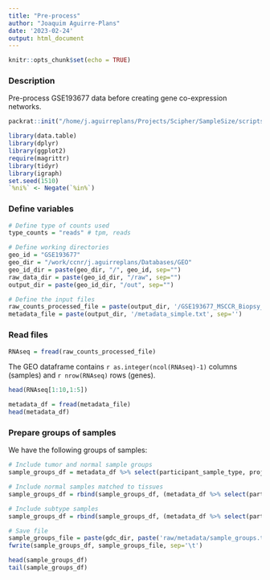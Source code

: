 ```yaml
---
title: "Pre-process"
author: "Joaquim Aguirre-Plans"
date: '2023-02-24'
output: html_document
---
```


```r
knitr::opts_chunk$set(echo = TRUE)
```


### Description

Pre-process GSE193677 data before creating gene co-expression networks.

```r
packrat::init("/home/j.aguirreplans/Projects/Scipher/SampleSize/scripts/SampleSizeR")
```

```r
library(data.table)
library(dplyr)
library(ggplot2)
require(magrittr)
library(tidyr)
library(igraph)
set.seed(1510)
`%ni%` <- Negate(`%in%`)
```


### Define variables

```r
# Define type of counts used
type_counts = "reads" # tpm, reads

# Define working directories
geo_id = "GSE193677"
geo_dir = "/work/ccnr/j.aguirreplans/Databases/GEO"
geo_id_dir = paste(geo_dir, "/", geo_id, sep="")
raw_data_dir = paste(geo_id_dir, "/raw", sep="")
output_dir = paste(geo_id_dir, "/out", sep="")

# Define the input files
raw_counts_processed_file = paste(output_dir, '/GSE193677_MSCCR_Biopsy_counts_processed.txt', sep='')
metadata_file = paste(output_dir, '/metadata_simple.txt', sep='')
```


### Read files

```r
RNAseq = fread(raw_counts_processed_file)
```

The GEO dataframe contains `r as.integer(ncol(RNAseq)-1)` columns (samples) and `r nrow(RNAseq)` rows (genes).

```r
head(RNAseq[1:10,1:5])
```

```r
metadata_df = fread(metadata_file)
head(metadata_df)
```


### Prepare groups of samples

We have the following groups of samples:

```r
# Include tumor and normal sample groups
sample_groups_df = metadata_df %>% select(participant_sample_type, project_id, sample_type_simplified, gender) %>% unique() %>% rename("sample_group_id" = "project_id", "sample_group_type" = "sample_type_simplified", "sex"="gender")

# Include normal samples matched to tissues
sample_groups_df = rbind(sample_groups_df, (metadata_df %>% select(participant_sample_type, tissue_simplified, sample_type_simplified, gender) %>% filter(sample_type_simplified == "normal") %>% select(-sample_type_simplified) %>% unique() %>% rename("sample_group_id" = "tissue_simplified", "sex"="gender") %>% mutate(sample_group_type = "tissue")))

# Include subtype samples
sample_groups_df = rbind(sample_groups_df, (metadata_df %>% select(participant_sample_type, cancer_subtype, sample_type_simplified, gender) %>% filter(sample_type_simplified == "tumor")  %>% filter(!(cancer_subtype == "")) %>% select(-sample_type_simplified) %>% unique() %>% rename("sample_group_id" = "cancer_subtype", "sex"="gender") %>% mutate(sample_group_type = "subtype"))) %>% arrange(sample_group_type, sample_group_id, participant_sample_type)

# Save file
sample_groups_file = paste(gdc_dir, paste('raw/metadata/sample_groups.txt', sep=""), sep='/')
fwrite(sample_groups_df, sample_groups_file, sep='\t')

head(sample_groups_df)
tail(sample_groups_df)
```